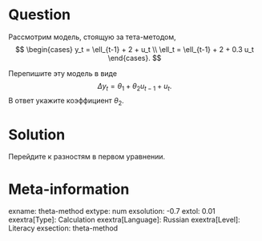 Question
========

Рассмотрим модель, стоящую за тета-методом,
$$
\begin{cases}
y_t = \ell_{t-1} + 2 + u_t \\
\ell_t = \ell_{t-1} + 2 + 0.3 u_t
\end{cases}.
$$

Перепишите эту модель в виде 
$$
\Delta y_t = \theta_1 + \theta_2 u_{t-1} + u_t.
$$
В ответ укажите коэффициент $\theta_2$.

Solution
========

Перейдите к разностям в первом уравнении. 

Meta-information
================
exname: theta-method
extype: num
exsolution: -0.7
extol: 0.01
exextra[Type]: Calculation
exextra[Language]: Russian
exextra[Level]: Literacy
exsection: theta-method
